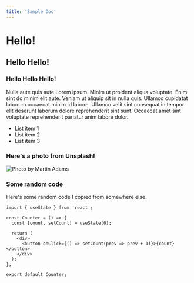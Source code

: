 ```yaml
---
title: 'Sample Doc'
---
```


# Hello!

## Hello Hello!

### Hello Hello Hello!

Nulla aute quis aute Lorem ipsum. Minim ut proident aliqua voluptate. Enim sint do minim elit aute. Veniam ut aliquip sit in nulla quis. Ullamco cupidatat laborum occaecat minim id labore. Ullamco velit sint consequat in tempor elit deserunt laborum dolore reprehenderit sint sunt. Occaecat amet sint voluptate reprehenderit pariatur anim labore dolor.

- List item 1
- List item 2
- List item 3

### Here's a photo from Unsplash!

![Photo by Martin Adams](https://images.unsplash.com/photo-1533282960533-51328aa49826?ixlib=rb-4.0.3&ixid=MnwxMjA3fDB8MHxwaG90by1wYWdlfHx8fGVufDB8fHx8&auto=format&fit=crop&w=3342&q=80)

### Some random code

Here's some random code I copied from somewhere else.

```tsx
import { useState } from 'react';

const Counter = () => {
  const [count, setCount] = useState(0);

  return (
    <div>
      <button onClick={() => setCount(prev => prev + 1)}>{count}</button>
    </div>
  );
};

export default Counter;
```
